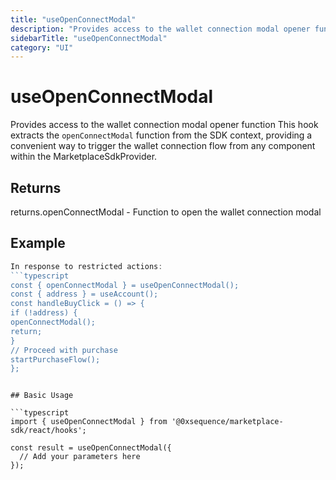 ```yaml
---
title: "useOpenConnectModal"
description: "Provides access to the wallet connection modal opener function This hook extracts the `openConnectModal` function from the SDK context, providing a convenient way to trigger the wallet connection flow from any component within the MarketplaceSdkProvider."
sidebarTitle: "useOpenConnectModal"
category: "UI"
---
```


# useOpenConnectModal

Provides access to the wallet connection modal opener function This hook extracts the `openConnectModal` function from the SDK context, providing a convenient way to trigger the wallet connection flow from any component within the MarketplaceSdkProvider.

## Returns

returns.openConnectModal - Function to open the wallet connection modal

## Example

```typescript
In response to restricted actions:
```typescript
const { openConnectModal } = useOpenConnectModal();
const { address } = useAccount();
const handleBuyClick = () => {
if (!address) {
openConnectModal();
return;
}
// Proceed with purchase
startPurchaseFlow();
};
```
```

## Basic Usage

```typescript
import { useOpenConnectModal } from '@0xsequence/marketplace-sdk/react/hooks';

const result = useOpenConnectModal({
  // Add your parameters here
});
```

